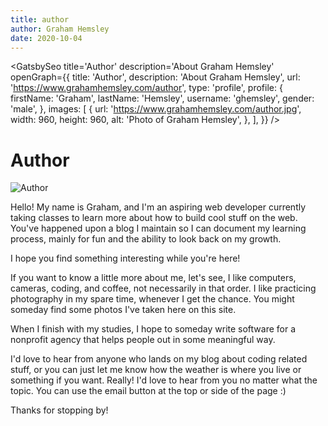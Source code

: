 ```yaml
---
title: author
author: Graham Hemsley
date: 2020-10-04
---
```



<GatsbySeo
  title='Author'
  description='About Graham Hemsley'
  openGraph={{
    title: 'Author',
    description: 'About Graham Hemsley',
    url: 'https://www.grahamhemsley.com/author',
    type: 'profile',
    profile: {
      firstName: 'Graham',
      lastName: 'Hemsley',
      username: 'ghemsley',
      gender: 'male',
    },
    images: [
      {
        url: 'https://www.grahamhemsley.com/author.jpg',
        width: 960,
        height: 960,
        alt: 'Photo of Graham Hemsley',
      },
    ],
  }}
/>
<h1 className="page-header">Author</h1>
<div className='blog-post'>
<div className='blog-post-content' data="author">


![Author](../assets/images/pages/author/author.jpg)

Hello! My name is Graham, and I'm an aspiring web developer currently taking classes to learn more about how to build cool stuff on the web.
You've happened upon a blog I maintain so I can document my learning process, mainly for fun and the ability to look back on my growth. 

I hope you find something interesting while you're here!

If you want to know a little more about me, let's see, I like computers, cameras, coding, and coffee, not necessarily in that order.
I like practicing photography in my spare time, whenever I get the chance. You might someday find some photos I've taken here on this site.

When I finish with my studies, I hope to someday write software for a nonprofit agency that helps people out in some meaningful way.

I'd love to hear from anyone who lands on my blog about coding related stuff, or you can just let me know how the weather is where you live or something if you want. Really! I'd love to hear from you no matter what the topic. You can use the email button at the top or side of the page :)


Thanks for stopping by!

</div>
</div>
